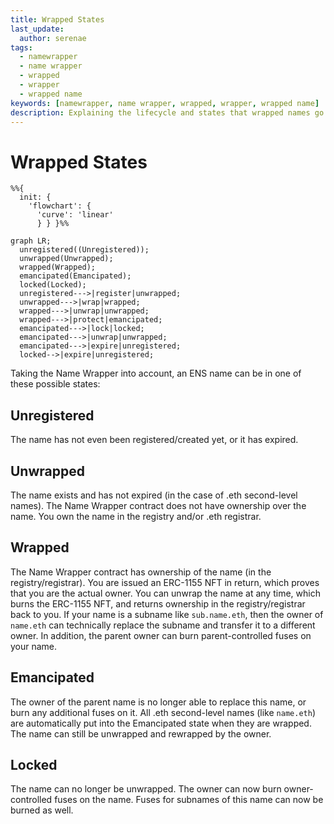 ```yaml
---
title: Wrapped States
last_update:
  author: serenae
tags:
  - namewrapper
  - name wrapper
  - wrapped
  - wrapper
  - wrapped name
keywords: [namewrapper, name wrapper, wrapped, wrapper, wrapped name]
description: Explaining the lifecycle and states that wrapped names go through
---
```


# Wrapped States

```mermaid
%%{
  init: {
    'flowchart': {
      'curve': 'linear'
      } } }%%

graph LR;
  unregistered((Unregistered));
  unwrapped(Unwrapped);
  wrapped(Wrapped);
  emancipated(Emancipated);
  locked(Locked);
  unregistered--->|register|unwrapped;
  unwrapped--->|wrap|wrapped;
  wrapped--->|unwrap|unwrapped;
  wrapped--->|protect|emancipated;
  emancipated--->|lock|locked;
  emancipated--->|unwrap|unwrapped;
  emancipated--->|expire|unregistered;
  locked-->|expire|unregistered;
```

Taking the Name Wrapper into account, an ENS name can be in one of these possible states:

## Unregistered
The name has not even been registered/created yet, or it has expired.

## Unwrapped
The name exists and has not expired (in the case of .eth second-level names). The Name Wrapper contract does not have ownership over the name. You own the name in the registry and/or .eth registrar.

## Wrapped
The Name Wrapper contract has ownership of the name (in the registry/registrar). You are issued an ERC-1155 NFT in return, which proves that you are the actual owner. You can unwrap the name at any time, which burns the ERC-1155 NFT, and returns ownership in the registry/registrar back to you. If your name is a subname like `sub.name.eth`, then the owner of `name.eth` can technically replace the subname and transfer it to a different owner. In addition, the parent owner can burn parent-controlled fuses on your name.

## Emancipated
The owner of the parent name is no longer able to replace this name, or burn any additional fuses on it. All .eth second-level names (like `name.eth`) are automatically put into the Emancipated state when they are wrapped. The name can still be unwrapped and rewrapped by the owner.

## Locked
The name can no longer be unwrapped. The owner can now burn owner-controlled fuses on the name. Fuses for subnames of this name can now be burned as well.
